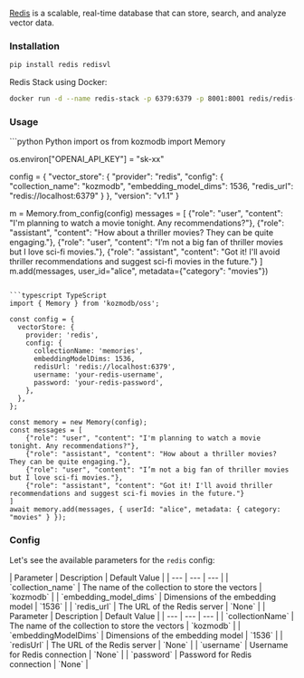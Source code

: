 [Redis](https://redis.io/) is a scalable, real-time database that can store, search, and analyze vector data.

### Installation
```bash
pip install redis redisvl
```

Redis Stack using Docker:
```bash
docker run -d --name redis-stack -p 6379:6379 -p 8001:8001 redis/redis-stack:latest
```

### Usage

<CodeGroup>
```python Python
import os
from kozmodb import Memory

os.environ["OPENAI_API_KEY"] = "sk-xx"

config = {
    "vector_store": {
        "provider": "redis",
        "config": {
            "collection_name": "kozmodb",
            "embedding_model_dims": 1536,
            "redis_url": "redis://localhost:6379"
        }
    },
    "version": "v1.1"
}

m = Memory.from_config(config)
messages = [
    {"role": "user", "content": "I'm planning to watch a movie tonight. Any recommendations?"},
    {"role": "assistant", "content": "How about a thriller movies? They can be quite engaging."},
    {"role": "user", "content": "I’m not a big fan of thriller movies but I love sci-fi movies."},
    {"role": "assistant", "content": "Got it! I'll avoid thriller recommendations and suggest sci-fi movies in the future."}
]
m.add(messages, user_id="alice", metadata={"category": "movies"})
```

```typescript TypeScript
import { Memory } from 'kozmodb/oss';

const config = {
  vectorStore: {
    provider: 'redis',
    config: {
      collectionName: 'memories',
      embeddingModelDims: 1536,
      redisUrl: 'redis://localhost:6379',
      username: 'your-redis-username',
      password: 'your-redis-password',
    },
  },
};

const memory = new Memory(config);
const messages = [
    {"role": "user", "content": "I'm planning to watch a movie tonight. Any recommendations?"},
    {"role": "assistant", "content": "How about a thriller movies? They can be quite engaging."},
    {"role": "user", "content": "I’m not a big fan of thriller movies but I love sci-fi movies."},
    {"role": "assistant", "content": "Got it! I'll avoid thriller recommendations and suggest sci-fi movies in the future."}
]
await memory.add(messages, { userId: "alice", metadata: { category: "movies" } });
```
</CodeGroup>

### Config

Let's see the available parameters for the `redis` config:

<Tabs>
<Tab title="Python">
| Parameter | Description | Default Value |
| --- | --- | --- |
| `collection_name` | The name of the collection to store the vectors | `kozmodb` |
| `embedding_model_dims` | Dimensions of the embedding model | `1536` |
| `redis_url` | The URL of the Redis server | `None` |
</Tab>
<Tab title="TypeScript">
| Parameter | Description | Default Value |
| --- | --- | --- |
| `collectionName` | The name of the collection to store the vectors | `kozmodb` |
| `embeddingModelDims` | Dimensions of the embedding model | `1536` |
| `redisUrl` | The URL of the Redis server | `None` |
| `username` | Username for Redis connection | `None` |
| `password` | Password for Redis connection | `None` |
</Tab>
</Tabs>
